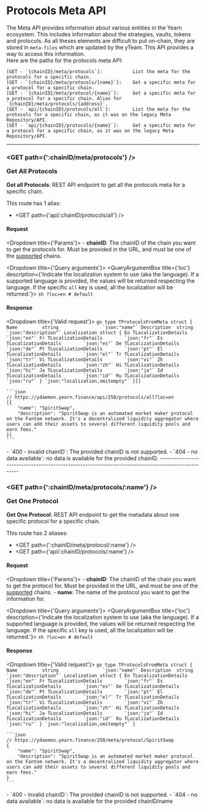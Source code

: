 
# Protocols Meta API
The Meta API provides information about various entities in the Yearn ecosystem. This includes information about the strategies, vaults, tokens and protocols. As all theses elements are difficult to put on-chain, they are stored in `meta-files` which are updated by the yTeam. This API provides a way to access this information.  
Here are the paths for the protocols meta API:
```
[GET - `{chainID}/meta/protocols`]:           List the meta for the protocols for a specific chain.
[GET - `{chainID}/meta/protocols/{name}`]:    Get a specific meta for a protocol for a specific chain.
[GET - `{chainID}/meta/protocol/{name}`]:     Get a specific meta for a protocol for a specific chain. Alias for `{chainID}/meta/protocols/{address}`.  
[GET - `api/{chainID}/protocols/all`]:        List the meta for the protocols for a specific chain, as it was on the legacy Meta Repository/API.
[GET - `api/{chainID}/protocols/{name}`]:     Get a specific meta for a protocol for a specific chain, as it was on the legacy Meta Repository/API.
```

---------------------------------------------------------------------------------------------------

### <GET path={':chainID/meta/protocols'} /> <p>Get All Protocols</p>
**Get all Protocols**: REST API endpoint to get all the protocols meta for a specific chain.

This route has 1 alias:
- <GET path={'api/:chainID/protocols/all'} />

#### Request
<Dropdown title={'Params'}>
	- **chainID**: The chainID of the chain you want to get the protocols for. Must be provided in the URL, and must be one of the [supported](/docs/routes/misc#-get-supported-chains) chains.
</Dropdown>

<Dropdown title={'Query arguments'}>
	<QueryArgumentBox
		title={'loc'}
		description={'Indicate the localization system to use (aka the language). If a supported language is provided, the values will be returned respecting the language. If the specific `all` key is used, all the localization will be returned.'}>
		```sh
		?loc=en # default
		```
	</QueryArgumentBox>
</Dropdown>

#### Response
<Dropdown title={'Valid request'}>
	```go
	type TProtocolsFromMeta struct {
		Name         string                `json:"name"`
		Description  string                `json:"description"`
		Localization struct {
			En TLocalizationDetails        `json:"en"`
			Fr TLocalizationDetails        `json:"fr"`
			Es TLocalizationDetails        `json:"es"`
			De TLocalizationDetails        `json:"de"`
			Pt TLocalizationDetails        `json:"pt"`
			El TLocalizationDetails        `json:"el"`
			Tr TLocalizationDetails        `json:"tr"`
			Vi TLocalizationDetails        `json:"vi"`
			Zh TLocalizationDetails        `json:"zh"`
			Hi TLocalizationDetails        `json:"hi"`
			Ja TLocalizationDetails        `json:"ja"`
			Id TLocalizationDetails        `json:"id"`
			Ru TLocalizationDetails        `json:"ru"`
		} `json:"localization,omitempty"`
	}[]
	```

	```json
	// https://ydaemon.yearn.finance/api/250/protocols/all?loc=en
    [{
        "name": "SpiritSwap",
        "description": "SpiritSwap is an automated market maker protocol on the Fantom network. It's a decentralized liquidity aggregator where users can add their assets to several different liquidity pools and earn fees."
    }]
	```
</Dropdown>
<Dropdown title={'Invalid request'}>
	- `400 - invalid chainID`: The provided chainID is not supported.
	- `404 - no data available`: no data is available for the provided chainID.
</Dropdown>
---------------------------------------------------------------------------------------------------

### <GET path={':chainID/meta/protocols/:name'} /> <p>Get One Protocol</p>
**Get One Protocol**: REST API endpoint to get the metadata about one specific protocol for a specific chain.

This route has 2 aliases:
- <GET path={':chainID/meta/protocol/:name'} />
- <GET path={'api/:chainID/protocols/:name'} />

#### Request
<Dropdown title={'Params'}>
	- **chainID**: The chainID of the chain you want to get the protocol for. Must be provided in the URL, and must be one of the [supported](/docs/routes/misc#-get-supported-chains) chains.
	- **name**: The name of the protocol you want to get the information for.
</Dropdown>

<Dropdown title={'Query arguments'}>
	<QueryArgumentBox
		title={'loc'}
		description={'Indicate the localization system to use (aka the language). If a supported language is provided, the values will be returned respecting the language. If the specific `all` key is used, all the localization will be returned.'}>
		```sh
		?loc=en # default
		```
	</QueryArgumentBox>
</Dropdown>

#### Response
<Dropdown title={'Valid request'}>
	```go
	type TProtocolsFromMeta struct {
		Name         string                `json:"name"`
		Description  string                `json:"description"`
		Localization struct {
			En TLocalizationDetails        `json:"en"`
			Fr TLocalizationDetails        `json:"fr"`
			Es TLocalizationDetails        `json:"es"`
			De TLocalizationDetails        `json:"de"`
			Pt TLocalizationDetails        `json:"pt"`
			El TLocalizationDetails        `json:"el"`
			Tr TLocalizationDetails        `json:"tr"`
			Vi TLocalizationDetails        `json:"vi"`
			Zh TLocalizationDetails        `json:"zh"`
			Hi TLocalizationDetails        `json:"hi"`
			Ja TLocalizationDetails        `json:"ja"`
			Id TLocalizationDetails        `json:"id"`
			Ru TLocalizationDetails        `json:"ru"`
		} `json:"localization,omitempty"`
	}
	```

	```json
	// https://ydaemon.yearn.finance/250/meta/protocol/SpiritSwap
    {
        "name": "SpiritSwap",
        "description": "SpiritSwap is an automated market maker protocol on the Fantom network. It's a decentralized liquidity aggregator where users can add their assets to several different liquidity pools and earn fees."
    }
	```
</Dropdown>
<Dropdown title={'Invalid request'}>
	- `400 - invalid chainID`: The provided chainID is not supported.
	- `404 - no data available`: no data is available for the provided chainID/name
</Dropdown>
